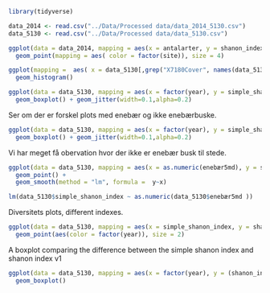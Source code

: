 
```r
library(tidyverse)
```


```r
data_2014 <- read.csv("../Data/Processed data/data_2014_5130.csv")
data_5130 <- read.csv("../Data/Processed data/data_5130.csv")
```


```r
ggplot(data = data_2014, mapping = aes(x = antalarter, y = shanon_index, group = site)) + 
  geom_point(mapping = aes( color = factor(site)), size = 4)
```

```r
ggplot(mapping =  aes( x = data_5130[,grep("X7180Cover", names(data_5130))]/16)) + 
  geom_histogram()
```


```r
ggplot(data = data_5130, mapping = aes(x = factor(year), y = simple_shanon_index)) + 
  geom_boxplot() + geom_jitter(width=0.1,alpha=0.2)
```


Ser om der er forskel plots med enebær og ikke enebærbuske.

```r
ggplot(data = data_5130, mapping = aes(x = factor(year), y = simple_shanon_index, fill = factor(enebær))) + 
  geom_boxplot() + geom_jitter(width=0.1,alpha=0.2)
```

Vi har meget få obervation hvor der ikke er enebær busk til stede.



```r
ggplot(data = data_5130, mapping = aes(x = as.numeric(enebær5md), y = simple_shanon_index)) + 
  geom_point() + 
  geom_smooth(method = "lm", formula =  y~x)
```
  

```r
lm(data_5130$simple_shanon_index ~ as.numeric(data_5130$enebær5md ))
```




Diversitets plots, different indexes.


```r
ggplot(data = data_5130, mapping = aes(x = simple_shanon_index, y = shanon_index_v1)) +
  geom_point(aes(color = factor(year)), size = 2)
```

A boxplot comparing the difference between the simple shanon index and shanon index v1

```r
ggplot(data = data_5130, mapping = aes(x = factor(year), y = (shanon_index_v1 - simple_shanon_index)))+ 
  geom_boxplot()
```

